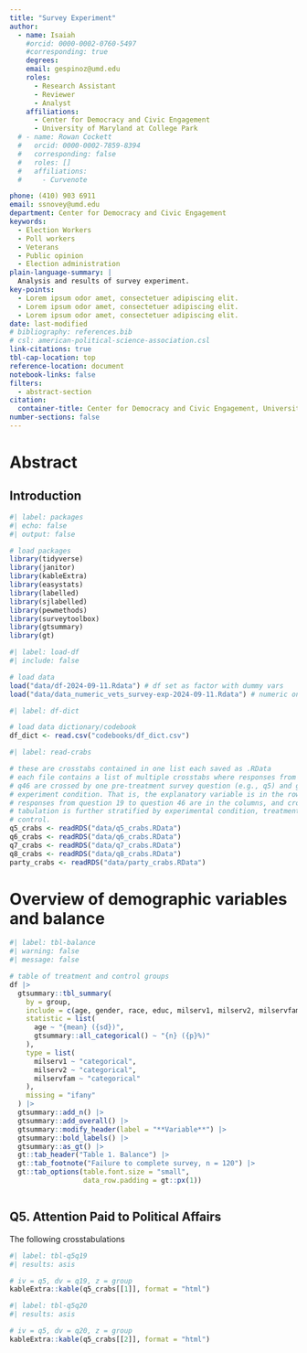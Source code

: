 ```yaml
---
title: "Survey Experiment"
author:
  - name: Isaiah
    #orcid: 0000-0002-0760-5497
    #corresponding: true
    degrees:
    email: gespinoz@umd.edu
    roles:
      - Research Assistant
      - Reviewer
      - Analyst
    affiliations:
      - Center for Democracy and Civic Engagement
      - University of Maryland at College Park 
  # - name: Rowan Cockett
  #   orcid: 0000-0002-7859-8394
  #   corresponding: false
  #   roles: []
  #   affiliations:
  #     - Curvenote

phone: (410) 903 6911
email: ssnovey@umd.edu
department: Center for Democracy and Civic Engagement
keywords:
  - Election Workers
  - Poll workers
  - Veterans
  - Public opinion
  - Election administration
plain-language-summary: |
  Analysis and results of survey experiment.
key-points:  
  - Lorem ipsum odor amet, consectetuer adipiscing elit.
  - Lorem ipsum odor amet, consectetuer adipiscing elit.
  - Lorem ipsum odor amet, consectetuer adipiscing elit.
date: last-modified
# bibliography: references.bib
# csl: american-political-science-association.csl
link-citations: true
tbl-cap-location: top
reference-location: document
notebook-links: false
filters: 
  - abstract-section
citation:
  container-title: Center for Democracy and Civic Engagement, University of Maryland
number-sections: false
---
```


# Abstract


## Introduction

```r
#| label: packages
#| echo: false
#| output: false

# load packages
library(tidyverse)
library(janitor)
library(kableExtra)
library(easystats)
library(labelled)
library(sjlabelled)
library(pewmethods)
library(surveytoolbox)
library(gtsummary)
library(gt)

```


```r
#| label: load-df
#| include: false

# load data
load("data/df-2024-09-11.Rdata") # df set as factor with dummy vars
load("data/data_numeric_vets_survey-exp-2024-09-11.Rdata") # numeric only


```


```r
#| label: df-dict

# load data dictionary/codebook
df_dict <- read.csv("codebooks/df_dict.csv")

```

```r
#| label: read-crabs

# these are crosstabs contained in one list each saved as .RData
# each file contains a list of multiple crosstabs where responses from q19 to
# q46 are crossed by one pre-treatment survey question (e.g., q5) and grouped by
# experiment condition. That is, the explanatory variable is in the rows,
# responses from question 19 to question 46 are in the columns, and cross
# tabulation is further stratified by experimental condition, treatment or
# control.
q5_crabs <- readRDS("data/q5_crabs.RData")
q6_crabs <- readRDS("data/q6_crabs.RData")
q7_crabs <- readRDS("data/q7_crabs.RData")
q8_crabs <- readRDS("data/q8_crabs.RData")
party_crabs <- readRDS("data/party_crabs.RData")
```


# Overview of demographic variables and balance

```r
#| label: tbl-balance
#| warning: false
#| message: false

# table of treatment and control groups
df |>
  gtsummary::tbl_summary(
    by = group,
    include = c(age, gender, race, educ, milserv1, milserv2, milservfam),
    statistic = list(
      age ~ "{mean} ({sd})",
      gtsummary::all_categorical() ~ "{n} ({p}%)"
    ),
    type = list(
      milserv1 ~ "categorical",
      milserv2 ~ "categorical",
      milservfam ~ "categorical"
    ),
    missing = "ifany"
  ) |>
  gtsummary::add_n() |>
  gtsummary::add_overall() |>
  gtsummary::modify_header(label = "**Variable**") |>
  gtsummary::bold_labels() |>
  gtsummary::as_gt() |>
  gt::tab_header("Table 1. Balance") |>
  gt::tab_footnote("Failure to complete survey, n = 120") |>
  gt::tab_options(table.font.size = "small",
                  data_row.padding = gt::px(1))



```

## Q5. Attention Paid to Political Affairs

The following crosstabulations 

```r
#| label: tbl-q5q19
#| results: asis

# iv = q5, dv = q19, z = group
kableExtra::kable(q5_crabs[[1]], format = "html")


```


```r
#| label: tbl-q5q20
#| results: asis

# iv = q5, dv = q20, z = group
kableExtra::kable(q5_crabs[[2]], format = "html")

```

